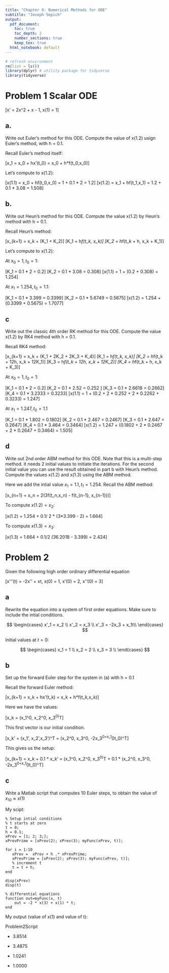 ```yaml
---
title: "Chapter 9: Numerical Methods for ODE"
subtitle: "Joseph Sepich"
output:
  pdf_document: 
    toc: true
    toc_depth: 2
    number_sections: true
    keep_tex: true
  html_notebook: default
---
```


```r
# refresh environment
rm(list = ls())
library(dplyr) # utility package for tidyverse
library(tidyverse)
```

# Problem 1 Scalar ODE

\[x' = 2x^2 + x - 1, x(1) = 1\]

## a.

Write out Euler's method for this ODE. Compute the value of x(1.2) usign Euler's method, with h = 0.1.

Recall Euler's method itself:

\[x_1 = x_0 + hx'(t_0) = x_0 + h*f(t_0,x_0)\]

Let's compute to x(1.2):

\[x(1.1) = x_0 + hf(t_0,x_0) = 1 + 0.1 * 2 = 1.2\]
\[x(1.2) = x_1 + hf(t_1,x_1) = 1.2 + 0.1 * 3.08 = 1.508\]

## b.

Write out Heun's method for this ODE. Compute the value x(1.2) by Heun's method with h = 0.1.

Recall Heun's method:

\[x_{k+1} = x_k + \frac12(K_1 + K_2)\]
\[K_1 = h*f(t_k, x_k)\]
\[K_2 = h*f(t_k + h, x_k + K_1)\]

Let's compute to x(1.2):

At $x_0 = 1, t_0 = 1$:

\[K_1 = 0.1 * 2 = 0.2\]
\[K_2 = 0.1 * 3.08 = 0.308\]
\[x(1.1) = 1 + \frac12(0.2 + 0.308) = 1.254\]

At $x_1 = 1.254, t_0 = 1.1$:

\[K_1 = 0.1 * 3.399 = 0.3399\]
\[K_2 = 0.1 * 5.6749 = 0.5675\]
\[x(1.2) = 1.254 + \frac12(0.3399 + 0.5675) = 1.7077\]

## c

Write out the classic 4th order RK method for this ODE. Compute the value x(1.2) by RK4 method with h = 0.1.

Recall RK4 method:

\[x_{k+1} = x_k + \frac16(K_1 + 2K_2 + 2K_3 + K_4)\]
\[K_1 = h*f(t_k, x_k)\]
\[K_2 = h*f(t_k + \frac12h, x_k + \frac12K_1)\]
\[K_3 = h*f(t_k + \frac12h, x_k + \frac12K_2)\]
\[K_4 = h*f(t_k + h, x_k + K_3)\]

At $x_0 = 1, t_0 = 1$:

\[K_1 = 0.1 * 2 = 0.2\]
\[K_2 = 0.1 * 2.52 = 0.252 \]
\[K_3 = 0.1 * 2.6618 = 0.2662\]
\[K_4 = 0.1 * 3.2333 = 0.3233\]
\[x(1.1) = 1 + \frac16(0.2 + 2 * 0.252 + 2 * 0.2262 + 0.3233) = 1.247\]

At $x_1 = 1.247, t_0 = 1.1$

\[K_1 = 0.1 * 1.802 = 0.1802\]
\[K_2 = 0.1 * 2.467 = 0.2467\]
\[K_3 = 0.1 * 2.647 = 0.2647\]
\[K_4 = 0.1 * 3.464 = 0.3464\]
\[x(1.2) = 1.247 + \frac16(0.1802 + 2 * 0.2467 + 2 * 0.2647 + 0.3464) = 1.505\]

## d

Write out 2nd order ABM method for this ODE. Note that this is a multi-step method. it needs 2 initial values to initiate the iterations. For the second initial value you can use the result obtained in part b with Heun's method. Compute the values x(1.2) and x(1.3) using the ABM method.

Here we add the intial value $x_1 = 1.1, t_1 = 1.254$. Recall the ABM method:

\[x_{n+1} = x_n + \frac{h}2(3f(t_n,x_n) - f(t_{n-1}, x_{n-1}))\]

To compute $x(1.2) = x_2$:

\[x(1.2) = 1.254 + 0.1/ 2 * (3*3.399 - 2) = 1.664\]

To compute $x(1.3) = x_3$:

\[x(1.3) = 1.664 + 0.1/2 *(3*6.2018 - 3.399) = 2.424\]

# Problem 2

Given the following high order ordinary differential equation

\[x'''(t) = -2x'' + xt, x(0) = 1, x'(0) = 2, x''(0) = 3\]

## a

Rewrite the equation into a system of first order equations. Make sure to include the intial conditions.

$$
\begin{cases} 
      x'_1 = x_2 \\
      x'_2 = x_3 \\
      x'_3 = -2x_3 + x_1t\\  
\end{cases}
$$

Initial values at $t = 0$:

$$
\begin{cases} 
      x_1 = 1 \\
      x_2 = 2 \\
      x_3 = 3 \\
\end{cases}
$$

## b

Set up the forward Euler step for the system in (a) with h = 0.1

Recall the forward Euler method:

\[x_{k+1} = x_k + hx'(t_k) = x_k + h*f(t_k,x_k)\]

Here we have the values:

\[x_k = (x_1^0, x_2^0, x_3^0)^T\]

This first vector is our initial condition.

\[x_k' = (x_1', x_2',x_3')^T = (x_2^0, x_3^0, -2x_3^0+x_1^0t_0)^T\]

This gives us the setup:

\[x_{k+1} = x_k + 0.1 * x_k' = (x_1^0, x_2^0, x_3^0)^T + 0.1 * (x_2^0, x_3^0, -2x_3^0+x_1^0t_0)^T\]

## c

Write a Matlab script that computes 10 Euler steps, to obtain the value of $x_10 \approx x(1)$

My scipt:

```{}
% Setup intial conditions
% t starts at zero
t = 0;
h = 0.1;
xPrev = [1; 2; 3;];
xPrevPrime = [xPrev(2); xPrev(3); myFunc(xPrev, t)];

for i = 1:10
   xPrev =  xPrev + h .* xPrevPrime;
   xPrevPrime = [xPrev(2); xPrev(3); myFunc(xPrev, t)];
   % increment t
   t = t + h;
end

disp(xPrev)
disp(t)

% differential equations
function out=myFunc(x, t) 
    out = -2 * x(3) + x(1) * t;
end
```

My output (value of x(1) and value of t):

Problem2Script

* 3.8514
* 3.4875
* 1.0241

* 1.0000























